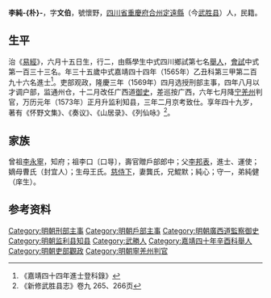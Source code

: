 {{noteTA
|T=zh-hans:李纯朴;zh-hk:李純朴;zh-tw:李純朴;
|1=zh-hans:李纯朴;zh-hk:李純朴;zh-tw:李純朴;
}}
{{明清人物信息框
| 姓名 = 李純朴
| 原名 =
| 圖片名稱= 
| 圖片大小 =
| 圖片說明 = 
| 最高職務 =广西道御史
| 國家 = 大明 
| 爵位 =
| 籍貫 = [[四川省|四川省]][[重慶府|重慶府]][[合州|合州]][[定遠縣_(四川省)|定遠縣]]
| 族裔 = 
| 旗籍 = 
| 字號 = 
| 諡號 =
| 出生日期 = 戊子六月十五日
| 出生地點 =
| 逝世日期 = 万历四年丙子
| 逝世地點 =
| 墓葬 =
| 配偶 = 龔氏
| 親屬 =（子）李惇叔
| 出身 =
* 嘉靖四十年辛酉科舉人
* 嘉靖四十四年乙丑科進士
| 經歷 =
| 著作 = 
}}
'''李純-{朴}-'''{{BD|1528年||1576年||}}，字'''文伯'''，號懷野，[[四川省|四川省]][[重慶府|重慶府]][[合州|合州]][[定遠縣_(四川省)|定遠縣]]（今[[武胜县|武胜县]]）人，民籍。

==生平==
治《[[易經|易經]]》，六月十五日生，行二，由縣學生中式四川鄉試第七名[[舉人|舉人]]，[[會試|會試]]中式第一百三十三名。年三十五歲中式嘉靖四十四年（1565年）乙丑科第三甲第二百九十六名進士<ref>《嘉靖四十四年進士登科錄》</ref>。吏部观政，隆慶三年（1569年）四月选授刑部主事，四年八月以才调户部，监通州仓，十二月改任广西道[[御史|御史]]，差巡按广西，六年七月降[[宁羌州|宁羌州]]判官，万历元年（1573年）正月升监利知县，三年二月京考致仕。享年四十九岁，著有《怀野文集》、《奏议》、《山居录》、《列仙咏》<ref>《新修武胜县志》卷九 265、266页</ref>。

==家族== 
曾祖[[李永寧|李永寧]]，知府；祖李口〔口㝵〕，壽官贈戶部郎中；父[[李邦表|李邦表]]，進士、運使；嫡母曹氏（封宜人）；生母王氏。[[慈侍下|慈侍下]]，妻龔氏，兄鯤默；純心；守一，弟純健（庠生）。

== 参考资料 ==
{{reflist}}

{{嘉靖四十四年乙丑科殿试金榜}}

{{Authority control}}
{{DEFAULTSORT:}}
[[Category:明朝刑部主事|Category:明朝刑部主事]]
[[Category:明朝戶部主事|Category:明朝戶部主事]]
[[Category:明朝廣西道監察御史|Category:明朝廣西道監察御史]]
[[Category:明朝监利县知县|Category:明朝监利县知县]]
[[Category:武勝人|Category:武勝人]]
[[Category:嘉靖四十年辛酉科舉人|Category:嘉靖四十年辛酉科舉人]]
[[Category:明朝吏部觀政|Category:明朝吏部觀政]]
[[Category:明朝寧羌州判官|Category:明朝寧羌州判官]]

{{明朝人物小作品}}